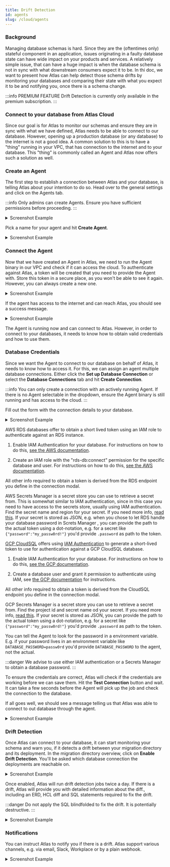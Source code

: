 ```yaml
---
title: Drift Detection
id: agents
slug: /cloud/agents
---
```



### Background

Managing database schemas is hard. Since they are the (oftentimes only) stateful component in an application, issues
originating in a faulty database state can have wide impact on your products and services. A relatively simple issue,
that can have a huge impact is when the database schema is not in sync with what downstream consumers expect it to be.
In thi doc, we want to present how Atlas can help detect those schema drifts by monitoring your databases and
comparing their state with what you expect it to be and notifying you, once there is a schema change.

:::info PREMIUM FEATURE
Drift Detection is currently only available in the premium subscription.
:::

### Connect to your database from Atlas Cloud

Since our goal is for Atlas to monitor our schemas and ensure they are in sync with what we have defined, Atlas needs
to be able to connect to our database. However, opening up a production database (or any database) to the internet
is not a good idea. A common solution to this is to have a "thing" running in your VPC, that has connection to the
internet and to your database. This "thing" is commonly called an Agent and Atlas now offers such a solution as well.

### Create an Agent

The first step to establish a connection between Atlas and your database, is telling Atlas about your intention to do
so. Head over to the general settings and click on the Agents tab.

:::info
Only admins can create Agents. Ensure you have sufficient permissions before proceeding.
:::

<details>
<summary>Screenshot Example</summary>

![image](https://github.com/ariga/atlas/assets/12862103/6551a17e-d1df-4ae6-a6d2-051419c900d1)
</details>

Pick a name for your agent and hit **Create Agent**.


<details>
<summary>Screenshot Example</summary>

![image](https://github.com/ariga/atlas/assets/12862103/8c6ea303-db9a-47da-bfef-ea0fa7a22401)
</details>

### Connect the Agent

Now that we have created an Agent in Atlas, we need to run the Agent binary in our VPC and check if it can access the
cloud. To authenticate against Atlas, a token will be created that you need to provide the Agent with. Store this token
in a secure place, as you won't be able to see it again. However, you can always create a new one.

<details>
<summary>Screenshot Example</summary>

![image](https://github.com/ariga/atlas/assets/12862103/2aac6477-deea-4c4a-b555-b04253e0dd7a)
</details>

If the agent has access to the internet and can reach Atlas, you should see a success message.

<details>
<summary>Screenshot Example</summary>

![image](https://github.com/ariga/atlas/assets/12862103/55d0646f-197f-4881-8f95-7f5124dc3e79)
</details>

The Agent is running now and can connect to Atlas. However, in order to connect to your databases, it needs to know
how to obtain valid credentials and how to use them.

### Database Credentials

Since we want the Agent to connect to our database on behalf of Atlas, it needs to know how to access it.
For this, we can assign an agent multiple database connections. Either click the **Set up Database Connection** or
select the **Database Connections** tab and hit **Create Connection**.

:::info
You can only create a connection with an actively running Agent. If there is no Agent selectable in the dropdown,
ensure the Agent binary is still running and has access to the cloud.
:::

Fill out the form with the connection details to your database.

<details>
<summary>Screenshot Example</summary>

![image](https://github.com/ariga/atlas/assets/12862103/b9d17dbe-e5c3-460a-9dd9-864ddb888ff8)
</details>

<Tabs>
<TabItem value="aws_iam" label="AWS RDS Token (IAM Auth)">

AWS RDS databases offer to obtain a short lived token using an IAM role to authenticate against an RDS instance.

1. Enable IAM Authentication for your database. For instructions on how to do this,
   [see the AWS documentation](https://aws.github.io/aws-sdk-go-v2/docs/sdk-utilities/rds/#iam-authentication).

2. Create an IAM role with the "rds-db:connect" permission for the specific database and user. For instructions on how to do this,
   [see the AWS documentation](https://docs.aws.amazon.com/AmazonRDS/latest/UserGuide/UsingWithRDS.IAMDBAuth.IAMPolicy.html).

All other info required to obtain a token is derived from the RDS endpoint you define in the connection modal.

</TabItem>
<TabItem value="aws_secrets" label="AWS Secrets Manager">

AWS Secrets Manager is a secret store you can use to retrieve a secret from. This is somewhat similar to IAM
authentication, since in this case you need to have access to the secrets store, usually using IAM authentication.
Find the secret name and region for your secret. If you need more info,
[read this](/guides/deploying/secrets##using-iam-authentication). If your secret is stored as JSON, e.g. when you chose
to let RDS handle your database password in Screts Manager , you can provide the path to the actual token using a
dot-notation, e.g. for a secret like `{"password":"my_passw0rd!"}` you'd provide `.password` as path to the token.

</TabItem>
<TabItem value="gcp_iam" label="GCP Cloud SQL Token (IAM Auth)">

[GCP CloudSQL](https://cloud.google.com/sql) offers using
[IAM Authentication](https://cloud.google.com/sql/docs/mysql/authentication#manual) to generate a short-lived token to
use for authentication against a GCP CloudSQL database.

1. Enable IAM Authentication for your database. For instructions on how to do this,
   [see the GCP documentation](https://cloud.google.com/sql/docs/mysql/create-edit-iam-instances).

2. Create a database user and grant it permission to authenticate using IAM, see
   [the GCP documentation](https://cloud.google.com/sql/docs/mysql/add-manage-iam-users)
   for instructions.

All other info required to obtain a token is derived from the CloudSQL endpoint you define in the connection modal.

</TabItem>
<TabItem value="gcp_secrets" label="GCP Secrets Manager">

GCP Secrets Manager is a secret store you can use to retrieve a secret from. Find the project id and secret name od your
secret. If you need more info, [read this](/guides/deploying/secrets##using-iam-authentication). If your secret is
stored as JSON, you can provide the path to the actual token using a dot-notation, e.g. for a secret like
`{"password":"my_passw0rd!"}` you'd provide `.password` as path to the token.

</TabItem>
<TabItem value="env" label="Environment Variable">

You can tell the Agent to look for the password in a environment variable. E.g. if your password lives in an environment
variable like `DATABASE_PASSWORD=passw0rd` you'd provide `DATABASE_PASSWORD` to the agent, not the actual.

:::danger
We advise to use either IAM authentication or a Secrets Manager to obtain a database password.
:::

</TabItem>
</Tabs>

To ensure the credentials are correct, Atlas will check if the credentials are working before we can save them. Hit
the **Test Connection** button and wait. It can take a few seconds before the Agent will pick up the job and check
the connection to the database.

If all goes well, we should see a message telling us that Atlas was able to connect to out database through the
agent.

<details>
<summary>Screenshot Example</summary>

![image](https://github.com/ariga/atlas/assets/12862103/a0371b48-fc1f-45fb-8f26-9ea1cb3a025f)
</details>

### Drift Detection

Once Atlas can connect to your database, it can start monitoring your schema and warn you, if it detects a drift
between your migration directory and its deployment. In the migration directory overview, click on
**Enable Drift Detection**. You'll be asked which database connection the deployments are reachable on.

<details>
<summary>Screenshot Example</summary>

![image](https://github.com/ariga/atlas/assets/12862103/9c4e567d-c86b-4c7c-8b35-65dd43f2f123)
</details>

Once enabled, Atlas will run drift detection jobs twice a day. If there is a drift, Atlas will provide you with detailed
information about the diff., including an ERD, HCL diff and SQL statements required to fix the drift.

:::danger
Do not apply the SQL blindfolded to fix the drift. It is potentially destructive.
:::

<details>
<summary>Screenshot Example</summary>

![image](https://github.com/ariga/atlas/assets/12862103/a48100c1-9f5d-41c9-b184-ffe816f1d623)
</details>

### Notifications

You can instruct Atlas to notify you if there is a drift. Atlas support various channels, e.g. via email, Slack,
Workplace or by a plain webhook.

<details>
<summary>Screenshot Example</summary>

![image](https://github.com/ariga/atlas/assets/12862103/3bd8d392-d236-4110-a685-9b9fc3ba441c)
</details>

